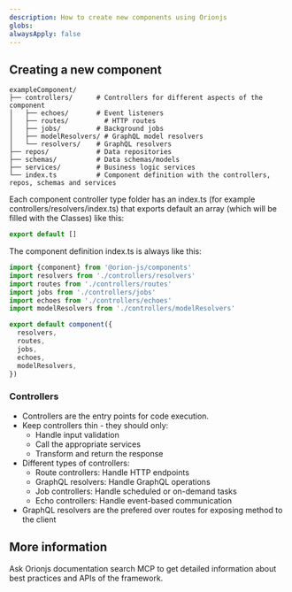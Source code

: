 ```yaml
---
description: How to create new components using Orionjs
globs: 
alwaysApply: false
---
```


## Creating a new component

```
exampleComponent/
├── controllers/      # Controllers for different aspects of the component
│   ├── echoes/       # Event listeners
│   ├── routes/         # HTTP routes
│   ├── jobs/         # Background jobs
│   ├── modelResolvers/ # GraphQL model resolvers
│   └── resolvers/    # GraphQL resolvers
├── repos/            # Data repositories
├── schemas/          # Data schemas/models
├── services/         # Business logic services
└── index.ts          # Component definition with the controllers, repos, schemas and services
```

Each component controller type folder has an index.ts (for example controllers/resolvers/index.ts) that exports default an array (which will be filled with the Classes) like this:

```ts
export default []
```

The component definition index.ts is always like this:

```ts
import {component} from '@orion-js/components'
import resolvers from './controllers/resolvers'
import routes from './controllers/routes'
import jobs from './controllers/jobs'
import echoes from './controllers/echoes'
import modelResolvers from './controllers/modelResolvers'

export default component({
  resolvers,
  routes,
  jobs,
  echoes,
  modelResolvers,
})
```

### Controllers

- Controllers are the entry points for code execution.
- Keep controllers thin - they should only:
  - Handle input validation
  - Call the appropriate services
  - Transform and return the response
- Different types of controllers:
  - Route controllers: Handle HTTP endpoints
  - GraphQL resolvers: Handle GraphQL operations
  - Job controllers: Handle scheduled or on-demand tasks
  - Echo controllers: Handle event-based communication
- GraphQL resolvers are the prefered over routes for exposing method to the client

## More information

Ask Orionjs documentation search MCP to get detailed information about best practices and APIs of the framework.

